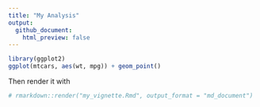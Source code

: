 ```yaml
---
title: "My Analysis"
output: 
  github_document:
    html_preview: false
---
```




```r
library(ggplot2)
ggplot(mtcars, aes(wt, mpg)) + geom_point()
```



Then render it with
```r
# rmarkdown::render("my_vignette.Rmd", output_format = "md_document")
```